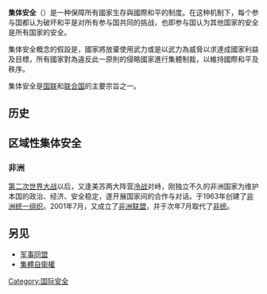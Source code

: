 {{merge from|军事同盟|discuss=Talk:集体安全#请求与军事同盟合并|time=2016-02-27T18:39:24+00:00}}
{{unreferenced|time=2015-06-10T23:35:13+00:00}}
'''集体安全'''（{{lang-en|Collective security}}）是一种保障所有國家生存與國際和平的制度。在这种机制下，每个参与国都认为破坏和平是对所有参与国共同的挑战，也即参与国认为其他国家的安全是所有国家的安全。

集体安全概念的假設是，國家將放棄使用武力或是以武力為威脅以求達成國家利益及目標，所有國家對為違反此一原則的侵略國家進行集體制裁，以維持國際和平及秩序。

集体安全是[[国联|国联]]和[[联合国|联合国]]的主要宗旨之一。

==历史==

==区域性集体安全==
===非洲===
[[第二次世界大战|第二次世界大战]]以后，又逢美苏两大阵营[[冷战|冷战]]对峙，刚独立不久的非洲国家为维护本国的政治、经济、安全稳定，遂开展国家间的合作与对话。于1963年创建了[[非洲统一组织|非洲统一组织]]。2001年7月，又成立了[[非洲联盟|非洲联盟]]，并于次年7月取代了[[非洲统一组织|非统]]。



==另见==
* [[军事同盟|军事同盟]]
* [[集體自衛權|集體自衛權]]

[[Category:国际安全|Category:国际安全]]